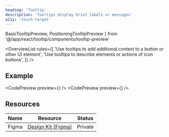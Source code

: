 ```yaml
---
heading: 'Tooltip'
description: 'Tooltips display brief labels or messages'
a11y: 'touch-target'
---
```


  BasicTooltipPreview,
  PositioningTooltipPreview
} from '@/app/react/tooltip/components/tooltip-preview'

<OverviewList rules={[
  'Use tooltips to add additional context to a button or other UI element',
  'Use tooltips to describe elements or actions of icon buttons',
]} />

## Example

<CodePreview preview={<BasicTooltipPreview />} />
<CodePreview preview={<PositioningTooltipPreview />} />

## Resources

| Name     | Resource | Status                                               |
| -------- | -------- | ---------------------------------------------------- |
| Figma    | [Design Kit (Figma)](https://www.figma.com/design/ducwqOCxoxcWc3ReV3FYd8/Digital-University-Component-Library?m=auto&node-id=0-1)      |                         Private                      |